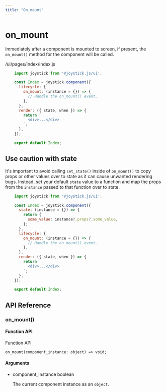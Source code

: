```yaml
---
title: "On_mount"
---
```


# on_mount

Immediately after a component is mounted to screen, if present, the `on_mount()` method for the component will be called.

/ui/pages/index/index.js

```js
    import joystick from '@joystick.js/ui';

    const Index = joystick.component({
      lifecycle: {
        on_mount: (instance = {}) => {
          // Handle the on_mount() event.
        },
      },
      render: ({ state, when }) => {
        return `
          <div>...</div>
        `;
      },
    });

    export default Index;
```
## Use caution with state

It's important to avoid calling `set_state()` inside of `on_mount()` to copy props or other values over to state as it can cause unwanted rendering bugs. Instead, set your default `state` value to a function and map the props from the `instance` passed to that function over to state.

```js
    import joystick from '@joystick.js/ui';

    const Index = joystick.component({
      state: (instance = {}) => {
        return {
          some_value: instance?.props?.some_value,
        };
      },
      lifecycle: {
        on_mount: (instance = {}) => {
          // Handle the on_mount() event.
        },
      },
      render: ({ state, when }) => {
        return `
          <div>...</div>
        `;
      },
    });

    export default Index;
```
## API Reference

### on_mount()

#### Function API

Function API

    on_mount(component_instance: object) => void;

#### Arguments

- component_instance boolean

  The current component instance as an `object`.
